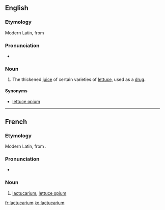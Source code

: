 ==English==

===Etymology===
Modern Latin, from {{etyl|la|en}} {{m|la|lactūca||lettuce}}

===Pronunciation===
* {{IPA|/læktjuːˈkɛəɹɪəm/|lang=en}}

===Noun===
{{en-noun|-}}

# The thickened [[juice]] of certain varieties of [[lettuce]], used as a [[drug]].

====Synonyms====
* [[lettuce opium]]

----

==French==

===Etymology===
Modern Latin, from {{etyl|la|fr}} {{m|la|lactūca||lettuce}}.

===Pronunciation===
* {{IPA|/laktykaʁjɔm/|lang=fr}}

===Noun===
{{fr-noun|m|-}}

# [[#English|lactucarium]], [[lettuce opium]]

[[fr:lactucarium]]
[[ko:lactucarium]]